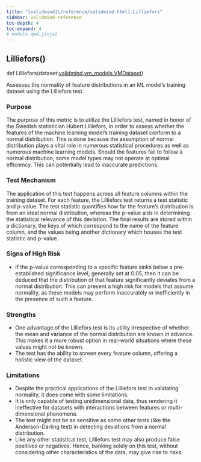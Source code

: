 ```yaml
---
title: "[validmind](/reference/validmind.html).Lilliefors"
sidebar: validmind-reference
toc-depth: 4
toc-expand: 4
# module.qmd.jinja2
---
```


<!-- function.qmd.jinja2 -->

## Lilliefors[()]{.muted}

<!-- signatures.jinja2 -->

::: {.signature}

<span class="kw">def</span> <span class="name">Lilliefors</span>(<span class="param"><span class="n">dataset</span><span class="p">:</span><span class="nb"><!-- types.jinja2 - format_type --><a href="/reference/validmind/vm_models.html#class-vmdataset">validmind.vm_models.VMDataset</a></span></span>)

:::

<!-- docstring.jinja2 -->

Assesses the normality of feature distributions in an ML model's training dataset using the Lilliefors test.

### Purpose

The purpose of this metric is to utilize the Lilliefors test, named in honor of the Swedish statistician Hubert Lilliefors, in order to assess whether the features of the machine learning model's training dataset conform to a normal distribution. This is done because the assumption of normal distribution plays a vital role in numerous statistical procedures as well as numerous machine learning models. Should the features fail to follow a normal distribution, some model types may not operate at optimal efficiency. This can potentially lead to inaccurate predictions.

### Test Mechanism

The application of this test happens across all feature columns within the training dataset. For each feature, the Lilliefors test returns a test statistic and p-value. The test statistic quantifies how far the feature's distribution is from an ideal normal distribution, whereas the p-value aids in determining the statistical relevance of this deviation. The final results are stored within a dictionary, the keys of which correspond to the name of the feature column, and the values being another dictionary which houses the test statistic and p-value.

### Signs of High Risk

- If the p-value corresponding to a specific feature sinks below a pre-established significance level, generally set at 0.05, then it can be deduced that the distribution of that feature significantly deviates from a normal distribution. This can present a high risk for models that assume normality, as these models may perform inaccurately or inefficiently in the presence of such a feature.

### Strengths

- One advantage of the Lilliefors test is its utility irrespective of whether the mean and variance of the normal distribution are known in advance. This makes it a more robust option in real-world situations where these values might not be known.
- The test has the ability to screen every feature column, offering a holistic view of the dataset.

### Limitations

- Despite the practical applications of the Lilliefors test in validating normality, it does come with some limitations.
- It is only capable of testing unidimensional data, thus rendering it ineffective for datasets with interactions between features or multi-dimensional phenomena.
- The test might not be as sensitive as some other tests (like the Anderson-Darling test) in detecting deviations from a normal distribution.
- Like any other statistical test, Lilliefors test may also produce false positives or negatives. Hence, banking solely on this test, without considering other characteristics of the data, may give rise to risks.
